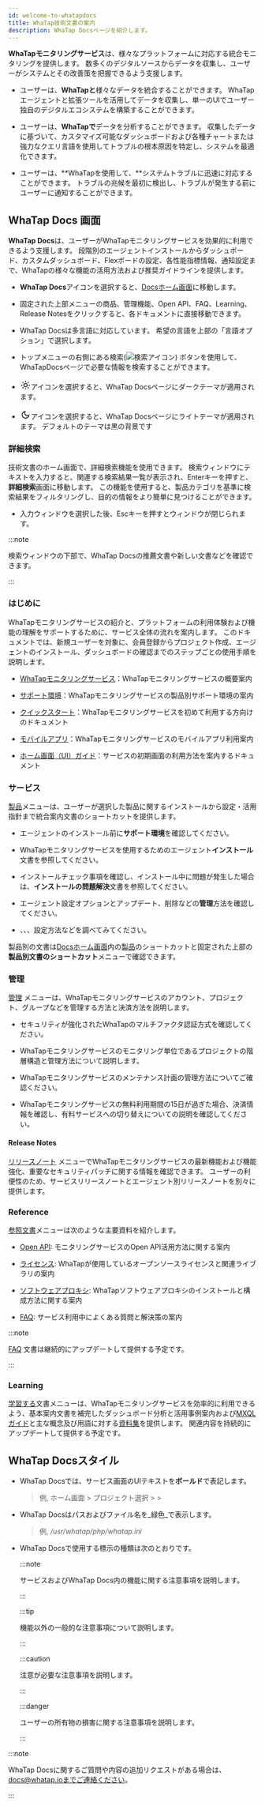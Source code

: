 ```yaml
---
id: welcome-to-whatapdocs
title: WhaTap技術文書の案内
description: WhaTap Docsページを紹介します。
---
```


**WhaTapモニタリングサービス**は、様々なプラットフォームに対応する統合モニタリングを提供します。 数多くのデジタルソースからデータを収集し、ユーザーがシステムとその改善策を把握できるよう支援します。 

- ユーザーは、**WhaTapと**様々なデータを統合することができます。 WhaTapエージェントと拡張ツールを活用してデータを収集し、単一のUIでユーザー独自のデジタルエコシステムを構築することができます。 

- ユーザーは、**WhaTapで**データを分析することができます。 収集したデータに基づいて、カスタマイズ可能なダッシュボードおよび各種チャートまたは強力なクエリ言語を使用してトラブルの根本原因を特定し、システムを最適化できます。

- ユーザーは、**WhaTapを使用して、**システムトラブルに迅速に対応することができます。 トラブルの兆候を最初に検出し、トラブルが発生する前にユーザーに通知することができます。

## WhaTap Docs 画面

**WhaTap Docs**は、ユーザーがWhaTapモニタリングサービスを効果的に利用できるよう支援します。 段階別のエージェントインストールからダッシュボード、カスタムダッシュボード、Flexボードの設定、各性能指標情報、通知設定まで、WhaTapの様々な機能の活用方法および推奨ガイドラインを提供します。 

- **WhaTap Docs**アイコンを選択すると、[Docsホーム画面](./)に移動します。

- 固定された上部メニューの商品、管理機能、Open API、FAQ、Learning、Release Notesをクリックすると、各ドキュメントに直接移動できます。 

- WhaTap Docsは多言語に対応しています。 希望の言語を上部の「言語オプション」で選択します。

- トップメニューの右側にある検索(![検索アイコン](/img/ico-search.svg)) ボタンを使用して、WhaTapDocsページで必要な情報を検索することができます。

- <svg viewBox="0 -4 24 26" width="22" height="22" class="ic-gs"><path fill="currentColor" d="M12,9c1.65,0,3,1.35,3,3s-1.35,3-3,3s-3-1.35-3-3S10.35,9,12,9 M12,7c-2.76,0-5,2.24-5,5s2.24,5,5,5s5-2.24,5-5 S14.76,7,12,7L12,7z M2,13l2,0c0.55,0,1-0.45,1-1s-0.45-1-1-1l-2,0c-0.55,0-1,0.45-1,1S1.45,13,2,13z M20,13l2,0c0.55,0,1-0.45,1-1 s-0.45-1-1-1l-2,0c-0.55,0-1,0.45-1,1S19.45,13,20,13z M11,2v2c0,0.55,0.45,1,1,1s1-0.45,1-1V2c0-0.55-0.45-1-1-1S11,1.45,11,2z M11,20v2c0,0.55,0.45,1,1,1s1-0.45,1-1v-2c0-0.55-0.45-1-1-1C11.45,19,11,19.45,11,20z M5.99,4.58c-0.39-0.39-1.03-0.39-1.41,0 c-0.39,0.39-0.39,1.03,0,1.41l1.06,1.06c0.39,0.39,1.03,0.39,1.41,0s0.39-1.03,0-1.41L5.99,4.58z M18.36,16.95 c-0.39-0.39-1.03-0.39-1.41,0c-0.39,0.39-0.39,1.03,0,1.41l1.06,1.06c0.39,0.39,1.03,0.39,1.41,0c0.39-0.39,0.39-1.03,0-1.41 L18.36,16.95z M19.42,5.99c0.39-0.39,0.39-1.03,0-1.41c-0.39-0.39-1.03-0.39-1.41,0l-1.06,1.06c-0.39,0.39-0.39,1.03,0,1.41 s1.03,0.39,1.41,0L19.42,5.99z M7.05,18.36c0.39-0.39,0.39-1.03,0-1.41c-0.39-0.39-1.03-0.39-1.41,0l-1.06,1.06 c-0.39,0.39-0.39,1.03,0,1.41s1.03,0.39,1.41,0L7.05,18.36z"></path></svg>アイコンを選択すると、WhaTap Docsページにダークテーマが適用されます。

- <svg viewBox="0 -4 24 26" width="22" height="22" class="ic-gs"><path fill="currentColor" d="M9.37,5.51C9.19,6.15,9.1,6.82,9.1,7.5c0,4.08,3.32,7.4,7.4,7.4c0.68,0,1.35-0.09,1.99-0.27C17.45,17.19,14.93,19,12,19 c-3.86,0-7-3.14-7-7C5,9.07,6.81,6.55,9.37,5.51z M12,3c-4.97,0-9,4.03-9,9s4.03,9,9,9s9-4.03,9-9c0-0.46-0.04-0.92-0.1-1.36 c-0.98,1.37-2.58,2.26-4.4,2.26c-2.98,0-5.4-2.42-5.4-5.4c0-1.81,0.89-3.42,2.26-4.4C12.92,3.04,12.46,3,12,3L12,3z"></path></svg>アイコンを選択すると、WhaTap Docsページにライトテーマが適用されます。 デフォルトのテーマは黒の背景です

### 詳細検索

技術文書のホーム画面で、詳細検索機能を使用できます。 検索ウィンドウにテキストを入力すると、関連する検索結果一覧が表示され、Enterキーを押すと、**詳細検索**画面に移動します。 この機能を使用すると、製品カテゴリを基準に検索結果をフィルタリングし、目的の情報をより簡単に見つけることができます。

- 入力ウィンドウを選択した後、Escキーを押すとウィンドウが閉じられます。

:::note 

検索ウィンドウの下部で、WhaTap Docsの推薦文書や新しい文書などを確認できます。

:::

### はじめに

WhaTapモニタリングサービスの紹介と、プラットフォームの利用体験および機能の理解をサポートするために、サービス全体の流れを案内します。 このドキュメントでは、新規ユーザーを対象に、会員登録からプロジェクト作成、エージェントのインストール、ダッシュボードの確認までのステップごとの使用手順を説明します。

- [WhaTapモニタリングサービス](whatap-overview)：WhaTapモニタリングサービスの概要案内

- [サポート環境](support-env)：WhaTapモニタリングサービスの製品別サポート環境の案内

- [クイックスタート](quick-guide)：WhaTapモニタリングサービスを初めて利用する方向けのドキュメント

- [モバイルアプリ](mobile-app.mdx)：WhaTapモニタリングサービスのモバイルアプリ利用案内

- [ホーム画面（UI）ガイド](main-ui-intro-v2)：サービスの初期画面の利用方法を案内するドキュメント

### サービス

[製品](./#shortcut-product)メニューは、ユーザーが選択した製品に関するインストールから設定・活用指針まで統合案内文書のショートカットを提供します。 

- エージェントのインストール前に**サポート環境**を確認してください。 

- WhaTapモニタリングサービスを使用するためのエージェント**インストール**文書を参照してください。

- インストールチェック事項を確認し、インストール中に問題が発生した場合は、**インストールの問題解決**文書を参照してください。 

- エージェント設定オプションとアップデート、削除などの**管理**方法を確認してください。 

- <Cmdname sid='dashboard' className='uitext' />、<Cmdname sid='flexboard' className='uitext' />、<Cmdname sid='report' className='uitext' />、<Cmdname sid="event_statistic" className="uitext" />設定方法などを調べてみてください。

製品別の文書は[Docsホーム画面](./)内の[製品](./#shortcut-product)のショートカットと固定された上部の**製品別文書のショートカット**メニューで確認できます。

### 管理

[管理](manage) メニューは、WhaTapモニタリングサービスのアカウント、プロジェクト、グループなどを管理する方法と決済方法を説明します。 

- セキュリティが強化されたWhaTapのマルチファクタ認証方式を確認してください。 

- WhaTapモニタリングサービスのモニタリング単位であるプロジェクトの階層構造と管理方法について説明します。 

- WhaTapモニタリングサービスのメンテナンス計画の管理方法についてご確認ください。 

- WhaTapモニタリングサービスの無料利用期間の15日が過ぎた場合、決済情報を確認し、有料サービスへの切り替えについての説明を確認してください。

#### Release Notes

[リリースノート](release-notes) メニューでWhaTapモニタリングサービスの最新機能および機能強化、重要なセキュリティパッチに関する情報を確認できます。 ユーザーの利便性のため、サービスリリースノートとエージェント別リリースノートを別々に提供します。

### Reference

[参照文書](reference)メニューは次のような主要資料を紹介します。 

- [Open API](openapi-spec): モニタリングサービスのOpen API活用方法に関する案内

- [ライセンス](/license/licenses): WhaTapが使用しているオープンソースライセンスと関連ライブラリの案内

- [ソフトウェアプロキシ](software-proxy): WhaTapソフトウェアプロキシのインストールと構成方法に関する案内

- [FAQ](faq): サービス利用中によくある質問と解決策の案内

:::note 

[FAQ](faq) 文書は継続的にアップデートして提供する予定です。

:::

### Learning

[学習する](learning-guides)文書メニューは、WhaTapモニタリングサービスを効率的に利用できるよう、基本案内文書を補完したダッシュボード分析と活用事例案内および[MXQLガイド](/mxql/mxql-overview)と主な概念及び用語に対する[資料集](glossary)を提供します。 関連内容を持続的にアップデートして提供する予定です。

## WhaTap Docsスタイル

- WhaTap Docsでは、サービス画面のUIテキストを**ボールド**で表記します。

  > 例, ホーム画面 > プロジェクト選択 > <Cmdname sid='dashboard' className='uitext' /> > <Cmdname sid='app_dashboard' className='uitext' />

- WhaTap Docsはパスおよびファイル名を_緑色_で表示します。

  > 例,  _/usr/whatap/php/whatap.ini_

- WhaTap Docsで使用する標示の種類は次のとおりです。

  :::note

  サービスおよびWhaTap Docs内の機能に関する注意事項を説明します。

  :::

  :::tip

  機能以外の一般的な注意事項について説明します。

  :::

  :::caution

  注意が必要な注意事項を説明します。

  :::

  :::danger

  ユーザーの所有物の損害に関する注意事項を説明します。

  :::

:::note

WhaTap Docsに関するご質問や内容の追加リクエストがある場合は、docs@whatap.ioまでご連絡ください。

:::
